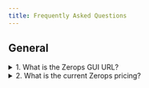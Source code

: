 ```yaml
---
title: Frequently Asked Questions
---
```


## General

<details>
  <summary>1. What is the Zerops GUI URL?</summary>
  <p>
  Head straight to <a href="https://app.zerops.io">https://app.zerops.io</a>
  </p>
</details>

<details>
  <summary>2. What is the current Zerops pricing?</summary>
  <p>
  See <a href="https://zerops.io/#pricing">our pricing</a>.
  </p>
</details>

